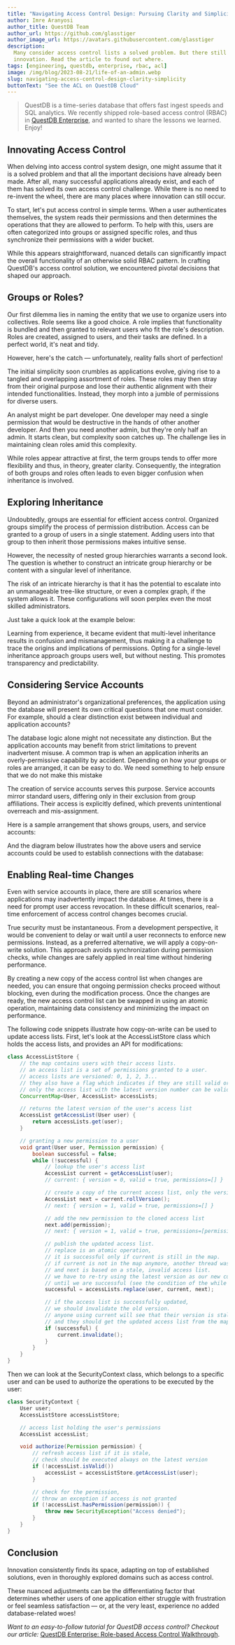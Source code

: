 ```yaml
---
title: "Navigating Access Control Design: Pursuing Clarity and Simplicity"
author: Imre Aranyosi
author_title: QuestDB Team
author_url: https://github.com/glasstiger
author_image_url: https://avatars.githubusercontent.com/glasstiger
description:
  Many consider access control lists a solved problem. But there still room for
  innovation. Read the article to found out where.
tags: [engineering, questdb, enterprise, rbac, acl]
image: /img/blog/2023-08-21/life-of-an-admin.webp
slug: navigating-access-control-design-clarity-simplicity
buttonText: "See the ACL on QuestDB Cloud"
---
```



<Banner
  alt="LEGO minifigures in a wide variety of costumes waiting in line in front of an office desk."
  src="/img/blog/2023-08-21/life-of-an-admin.webp"
/>

> QuestDB is a time-series database that offers fast ingest speeds and SQL
> analytics. We recently shipped role-based access control (RBAC) in
> [QuestDB Enterprise](/enterprise/), and wanted to share the lessons we
> learned. Enjoy!

## Innovating Access Control

When delving into access control system design, one might assume that it is a
solved problem and that all the important decisions have already been made.
After all, many successful applications already exist, and each of them has
solved its own access control challenge. While there is no need to re-invent the
wheel, there are many places where innovation can still occur.

To start, let's put access control in simple terms. When a user authenticates
themselves, the system reads their permissions and then determines the
operations that they are allowed to perform. To help with this, users are often
categorized into groups or assigned specific roles, and thus synchronize their
permissions with a wider bucket.

While this appears straightforward, nuanced details can significantly impact the
overall functionality of an otherwise solid RBAC pattern. In crafting QuestDB's
access control solution, we encountered pivotal decisions that shaped our
approach.

## Groups or Roles?

Our first dilemma lies in naming the entity that we use to organize users into
collectives. Role seems like a good choice. A role implies that functionality is
bundled and then granted to relevant users who fit the role's description. Roles
are created, assigned to users, and their tasks are defined. In a perfect world,
it's neat and tidy.

<Screenshot
  alt="2 people with 3 simple roles. Jay is an Admin. Bob is a Developer. Both of them are analysts. Easy-peasy!"
  title="Roles, in Utopia"
  src="/img/blog/2023-08-21/roles-utopia.webp"
/>

However, here's the catch — unfortunately, reality falls short of perfection!

The initial simplicity soon crumbles as applications evolve, giving rise to a
tangled and overlapping assortment of roles. These roles may then stray from
their original purpose and lose their authentic alignment with their intended
functionalities. Instead, they morph into a jumble of permissions for diverse
users.

An analyst might be part developer. One developer may need a single permission
that would be destructive in the hands of other another developer. And then you
need another admin, but they're only half an admin. It starts clean, but
complexity soon catches up. The challenge lies in maintaining clean roles amid
this complexity.

<Screenshot
  alt="Already things are wild. Only 5 uses, but 6 roles, a few are shared, some are special. Reality is much messier than Utopia."
  title="Roles, in reality"
  src="/img/blog/2023-08-21/roles-reality.webp"
/>

While roles appear attractive at first, the term groups tends to offer more
flexibility and thus, in theory, greater clarity. Consequently, the integration
of both groups and roles often leads to even bigger confusion when inheritance
is involved.

## Exploring Inheritance

Undoubtedly, groups are essential for efficient access control. Organized groups
simplify the process of permission distribution. Access can be granted to a
group of users in a single statement. Adding users into that group to then
inherit those permissions makes intuitive sense.

However, the necessity of nested group hierarchies warrants a second look. The
question is whether to construct an intricate group hierarchy or be content with
a singular level of inheritance.

The risk of an intricate hierarchy is that it has the potential to escalate into
an unmanageable tree-like structure, or even a complex graph, if the system
allows it. These configurations will soon perplex even the most skilled
administrators.

Just take a quick look at the example below:

<Screenshot
  alt="Groups, roles, 6 users now. But...8 groups!? Multiple permissions per group. Overlapping permissions. Ack! Help!"
  title="Inheritance Hell caused by group hierarchy"
  src="/img/blog/2023-08-21/inheritance-hell.webp"
/>

Learning from experience, it became evident that multi-level inheritance results
in confusion and mismanagement, thus making it a challenge to trace the origins
and implications of permissions. Opting for a single-level inheritance approach
groups users well, but without nesting. This promotes transparency and
predictability.

## Considering Service Accounts

Beyond an administrator's organizational preferences, the application using the
database will present its own critical questions that one must consider. For
example, should a clear distinction exist between individual and application
accounts?

The database logic alone might not necessitate any distinction. But the
application accounts may benefit from strict limitations to prevent inadvertent
misuse. A common trap is when an application inherits an overly-permissive
capability by accident. Depending on how your groups or roles are arranged, it
can be easy to do. We need something to help ensure that we do not make this
mistake

The creation of service accounts serves this purpose. Service accounts mirror
standard users, differing only in their exclusion from group affiliations. Their
access is explicitly defined, which prevents unintentional overreach and
mis-assignment.

Here is a sample arrangement that shows groups, users, and service accounts:

<Screenshot
  alt="Demonstrates service accounts. Separating human usage from system usage. It's busy, but still organized and rational. Nothing like inheritance hell! "
  title="Service Accounts"
  src="/img/blog/2023-08-21/service-accounts.webp"
/>

And the diagram below illustrates how the above users and service accounts could
be used to establish connections with the database:

<Screenshot
  alt="Showing groups and service accounts accessing a DB. Some people use PG Wire, some a REST API, and others ILP. Their permissions are organized and it's refreshing. Also nothing like inheritance hell."
  title="Users and Service Accounts connecting to the DB"
  src="/img/blog/2023-08-21/users-and-service-accounts-connecting.webp"
/>

## Enabling Real-time Changes

Even with service accounts in place, there are still scenarios where
applications may inadvertently impact the database. At times, there is a need
for prompt user access revocation. In these difficult scenarios, real-time
enforcement of access control changes becomes crucial.

True security must be instantaneous. From a development perspective, it would be
convenient to delay or wait until a user reconnects to enforce new permissions.
Instead, as a preferred alternative, we will apply a copy-on-write solution.
This approach avoids synchronization during permission checks, while changes are
safely applied in real time without hindering performance.

By creating a new copy of the access control list when changes are needed, you
can ensure that ongoing permission checks proceed without blocking, even during
the modification process. Once the changes are ready, the new access control
list can be swapped in using an atomic operation, maintaining data consistency
and minimizing the impact on performance.

The following code snippets illustrate how copy-on-write can be used to update
access lists. First, let's look at the AccessListStore class which holds the
access lists, and provides an API for modifications:

```java
class AccessListStore {
    // the map contains users with their access lists.
    // an access list is a set of permissions granted to a user.
    // access lists are versioned: 0, 1, 2, 3...
    // they also have a flag which indicates if they are still valid or not,
    // only the access list with the latest version number can be valid
    ConcurrentMap<User, AccessList> accessLists;

    // returns the latest version of the user's access list
    AccessList getAccessList(User user) {
        return accessLists.get(user);
    }

    // granting a new permission to a user
    void grant(User user, Permission permission) {
        boolean successful = false;
        while (!successful) {
            // lookup the user's access list
            AccessList current = getAccessList(user);
            // current: { version = 0, valid = true, permissions=[] }

            // create a copy of the current access list, only the version is bumped
            AccessList next = current.rollVersion();
            // next: { version = 1, valid = true, permissions=[] }

            // add the new permission to the cloned access list
            next.add(permission);
            // next: { version = 1, valid = true, permissions=[permission] }

            // publish the updated access list.
            // replace is an atomic operation,
            // it is successful only if current is still in the map.
            // if current is not in the map anymore, another thread was faster,
            // and next is based on a stale, invalid access list.
            // we have to re-try using the latest version as our new current
            // until we are successful (see the condition of the while loop above).
            successful = accessLists.replace(user, current, next);

            // if the access list is successfully updated,
            // we should invalidate the old version.
            // anyone using current will see that their version is stale now,
            // and they should get the updated access list from the map.
            if (successful) {
                current.invalidate();
            }
        }
    }
}
```

Then we can look at the SecurityContext class, which belongs to a specific user
and can be used to authorize the operations to be executed by the user:

```java
class SecurityContext {
    User user;
    AccessListStore accessListStore;

    // access list holding the user's permissions
    AccessList accessList;

    void authorize(Permission permission) {
        // refresh access list if it is stale,
        // check should be executed always on the latest version
        if (!accessList.isValid())
            accessList = accessListStore.getAccessList(user);
        }

        // check for the permission,
        // throw an exception if access is not granted
        if (!accessList.hasPermission(permission)) {
            throw new SecurityException("Access denied");
        }
    }
}
```

## Conclusion

Innovation consistently finds its space, adapting on top of established
solutions, even in thoroughly explored domains such as access control.

These nuanced adjustments can be the differentiating factor that determines
whether users of one application either struggle with frustration or feel
seamless satisfaction — or, at the very least, experience no added
database-related woes!

_Want to an easy-to-follow tutorial for QuestDB access control? Checkout our
article:_
[QuestDB Enterprise: Role-based Access Control Walkthrough](/blog/enterprise-rbac-access-control-list-tutorial).
